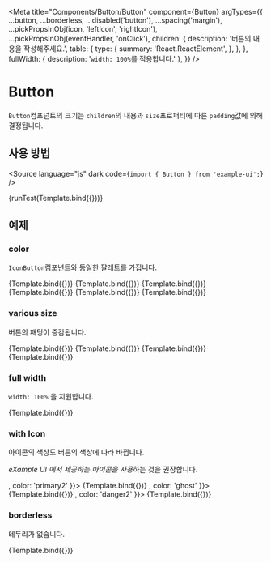 
<Meta
  title="Components/Button/Button"
  component={Button}
  argTypes={{
    ...button,
    ...borderless,
    ...disabled('button'),
    ...spacing('margin'),
    ...pickPropsInObj(icon, 'leftIcon', 'rightIcon'),
    ...pickPropsInObj(eventHandler, 'onClick'),
    children: {
      description: '버튼의 내용을 작성해주세요.',
      table: {
        type: {
          summary: 'React.ReactElement',
        },
      },
    },
    fullWidth: { description: '`width: 100%`를 적용합니다.' },
  }}
/>


# Button

`Button`컴포넌트의 크기는 `children`의 내용과 `size`프로퍼티에 따른 `padding`값에 의해 결정됩니다.

## 사용 방법

<Source
  language="js"
  dark
  code={`import { Button } from 'example-ui';`}
/>

<Canvas>
  <Story name="default" args={{ children: 'default', role: 'button' }}>
    {runTest(Template.bind({}))}
  </Story>
</Canvas>

<ArgsTable story="default" />

## 예제

### color

`IconButton`컴포넌트와 동일한 팔레트를 가집니다.

<Canvas>
  <Story name="primary1" args={{ children: 'primary1', color: 'primary1' }}>
    {Template.bind({})}
  </Story>
  <Story name="primary2" args={{ children: 'primary2', color: 'primary2' }}>
    {Template.bind({})}
  </Story>
  <Story name="danger1" args={{ children: 'danger1', color: 'danger1' }}>
    {Template.bind({})}
  </Story>
  <Story name="danger2" args={{ children: 'danger2', color: 'danger2' }}>
    {Template.bind({})}
  </Story>
  <Story name="solid" args={{ children: 'solid', color: 'solid' }}>
    {Template.bind({})}
  </Story>
  <Story name="ghost" args={{ children: 'ghost', color: 'ghost' }}>
    {Template.bind({})}
  </Story>
</Canvas>


### various size

버튼의 패딩이 증감됩니다.

<Canvas>
  <Story name="xs" args={{ children: 'xs', size: 'xs' }}>
    {Template.bind({})}
  </Story>
  <Story name="sm" args={{ children: 'sm', size: 'sm' }}>
    {Template.bind({})}
  </Story>
  <Story name="md" args={{ children: 'md', size: 'md' }}>
    {Template.bind({})}
  </Story>
  <Story name="lg" args={{ children: 'lg', size: 'lg' }}>
    {Template.bind({})}
  </Story>
</Canvas>

### full width

`width: 100%` 을 지원합니다.

<Canvas>
  <Story name="full width" args={{ children: 'full width', fullWidth: true }}>
    {Template.bind({})}
  </Story>
</Canvas>

### with Icon

아이콘의 색상도 버튼의 색상에 따라 바뀝니다.

*eXample UI 에서 제공하는 아이콘을 사용*하는 것을 권장합니다.

<Canvas>
  <Story name="left icon primary2" args={{ children: 'left icon', leftIcon: <Alert />, color: 'primary2' }}>
    {Template.bind({})}
  </Story>
  <Story name="left icon ghost" args={{ children: 'left icon', leftIcon: <Alert />, color: 'ghost' }}>
    {Template.bind({})}
  </Story>
  <Story name="right icon danger2" args={{ children: 'right icon', rightIcon: <Alert />, color: 'danger2' }}>
    {Template.bind({})}
  </Story>
</Canvas>

### borderless

테두리가 없습니다.

<Canvas>
  <Story name="borderless button" args={{ children: 'primary2 borderless', color: 'primary2', borderless: true }}>
    {Template.bind({})}
  </Story>
</Canvas>
